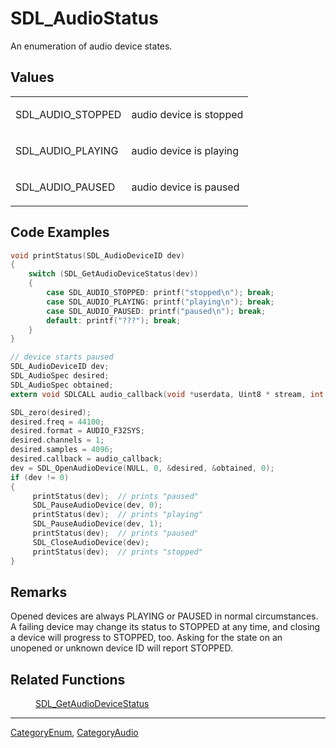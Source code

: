 
= SDL_AudioStatus =
An enumeration of audio device states.


== Values ==
{|
|SDL_AUDIO_STOPPED
|audio device is stopped
|-
|SDL_AUDIO_PLAYING
|audio device is playing
|-
|SDL_AUDIO_PAUSED
|audio device is paused
|}

== Code Examples ==
<syntaxhighlight lang='c'>
void printStatus(SDL_AudioDeviceID dev)
{
    switch (SDL_GetAudioDeviceStatus(dev))
    {
        case SDL_AUDIO_STOPPED: printf("stopped\n"); break;
        case SDL_AUDIO_PLAYING: printf("playing\n"); break;
        case SDL_AUDIO_PAUSED: printf("paused\n"); break;
        default: printf("???"); break;
    }
}

// device starts paused
SDL_AudioDeviceID dev;
SDL_AudioSpec desired;
SDL_AudioSpec obtained;
extern void SDLCALL audio_callback(void *userdata, Uint8 * stream, int len);

SDL_zero(desired);
desired.freq = 44100;
desired.format = AUDIO_F32SYS;
desired.channels = 1;
desired.samples = 4096;
desired.callback = audio_callback;
dev = SDL_OpenAudioDevice(NULL, 0, &desired, &obtained, 0);  
if (dev != 0)
{
     printStatus(dev);  // prints "paused"
     SDL_PauseAudioDevice(dev, 0);
     printStatus(dev);  // prints "playing"
     SDL_PauseAudioDevice(dev, 1);
     printStatus(dev);  // prints "paused"
     SDL_CloseAudioDevice(dev);
     printStatus(dev);  // prints "stopped"
}
</syntaxhighlight>

== Remarks ==
Opened devices are always PLAYING or PAUSED in normal circumstances. A failing device may change its status to STOPPED at any time, and closing a device will progress to STOPPED, too. Asking for the state on an unopened or unknown device ID will report STOPPED.

== Related Functions ==
:[[SDL_GetAudioDeviceStatus]]

----
[[CategoryEnum]], [[CategoryAudio]]
